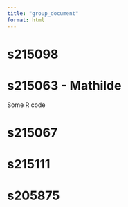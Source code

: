 ```yaml
---
title: "group_document"
format: html
---
```


# s215098

# s215063 - Mathilde
Some R code

# s215067

# s215111

# s205875
